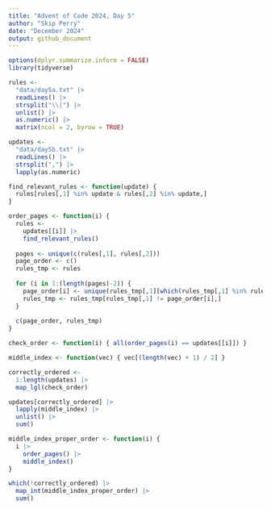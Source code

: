 ```yaml
---
title: "Advent of Code 2024, Day 5"
author: "Skip Perry"
date: "December 2024"
output: github_document
---
```


```r
options(dplyr.summarize.inform = FALSE)
library(tidyverse)
```

```r
rules <- 
  "data/day5a.txt" |> 
  readLines() |> 
  strsplit("\\|") |> 
  unlist() |> 
  as.numeric() |> 
  matrix(ncol = 2, byrow = TRUE)
```

```r
updates <- 
  "data/day5b.txt" |> 
  readLines() |> 
  strsplit(",") |> 
  lapply(as.numeric)
```

```r
find_relevant_rules <- function(update) {
  rules[rules[,1] %in% update & rules[,2] %in% update,]
}

order_pages <- function(i) {
  rules <- 
    updates[[i]] |> 
    find_relevant_rules()
  
  pages <- unique(c(rules[,1], rules[,2]))
  page_order <- c()
  rules_tmp <- rules
  
  for (i in 1:(length(pages)-2)) {
    page_order[i] <- unique(rules_tmp[,1][which(rules_tmp[,1] %in% rules_tmp[,2] == FALSE)])
    rules_tmp <- rules_tmp[rules_tmp[,1] != page_order[i],]
  }
  
  c(page_order, rules_tmp)
}
```

```r
check_order <- function(i) { all(order_pages(i) == updates[[i]]) }

middle_index <- function(vec) { vec[(length(vec) + 1) / 2] }

correctly_ordered <- 
  1:length(updates) |> 
  map_lgl(check_order)

updates[correctly_ordered] |>
  lapply(middle_index) |> 
  unlist() |> 
  sum()
```

```r
middle_index_proper_order <- function(i) {
  i |> 
    order_pages() |> 
    middle_index()
}

which(!correctly_ordered) |> 
  map_int(middle_index_proper_order) |> 
  sum()
```
